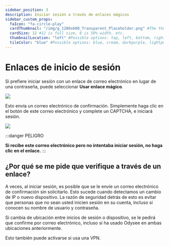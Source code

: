 ---
sidebar_position: 3
description: Iniciar sesión a través de enlaces mágicos
sidebar_custom_props:
  faIcon: "fa-circle-play"
  cardThumbnail: "/img/g_1200x600_Transparent_Placeholder.png" #The thumbnail on the category card.
  cardSize: 12 #12 is full size, 6 is 50% width, etc.
  thumbnailLocation: "left" #Possible options: top, left, bottom, right, none
  tileColor: "blue" #Possible options: blue, cream, darkpurple, lightpurple, mauve, orange, pink, none
---

# Enlaces de inicio de sesión

Si prefiere iniciar sesión con un enlace de correo electrónico en lugar de una contraseña, puede seleccionar **Usar enlace mágico**.

![](/img/es/image_20.png)

Esto envía un correo electrónico de confirmación. Simplemente haga clic en el botón de este correo electrónico y complete un CAPTCHA, e iniciará sesión.

![](/img/es/image_21.png)

:::danger PELIGRO

**Si recibe este correo electrónico pero no intentaba iniciar sesión, no haga clic en el enlace.**
:::

## ¿Por qué se me pide que verifique a través de un enlace?

A veces, al iniciar sesión, es posible que se le envíe un correo electrónico de confirmación sin solicitarlo. Esto sucede cuando detectamos un cambio de IP o nuevo dispositivo. La razón de seguridad detrás de esto es evitar que personas que no sean usted inicien sesión en su cuenta, incluso si conocen su nombre de usuario y contraseña.

Si cambia de ubicación entre inicios de sesión o dispositivo, se le pedirá que confirme por correo electrónico, incluso si ha usado Odysee en ambas ubicaciones anteriormente.

Esto también puede activarse si usa una VPN.